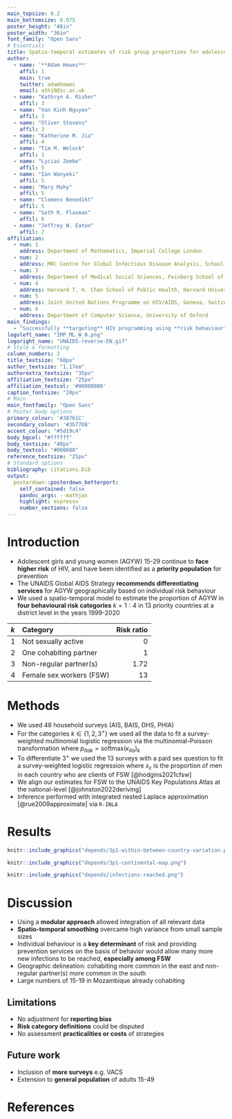 ```yaml
---
main_topsize: 0.2
main_bottomsize: 0.075
poster_height: "48in"
poster_width: "36in"
font_family: "Open Sans"
# Essentials
title: Spatio-temporal estimates of risk group proportions for adolescent girls and young women across 13 priority countries in sub-Saharan Africa
author:
  - name: '**Adam Howes**'
    affil: 1
    main: true
    twitter: adamhowes
    email: ath19@ic.ac.uk
  - name: "Kathryn A. Risher"
    affil: 3
  - name: "Van Kinh Nguyen"
    affil: 3
  - name: "Oliver Stevens"
    affil: 3
  - name: "Katherine M. Jia"
    affil: 4
  - name: "Tim M. Wolock"
    affil: 1
  - name: "Lycias Zembe"
    affil: 5
  - name: "Ian Wanyeki"
    affil: 5
  - name: "Mary Mahy"
    affil: 5
  - name: "Clemens Benedikt"
    affil: 5
  - name: "Seth R. Flaxman"
    affil: 6
  - name: "Jeffrey W. Eaton"
    affil: 2
affiliation:
  - num: 1
    address: Department of Mathematics, Imperial College London
  - num: 2
    address: MRC Centre for Global Infectious Disease Analysis, School of Public Health, Imperial College London
  - num: 3
    address: Department of Medical Social Sciences, Feinberg School of Medicine, Northwestern University
  - num: 4
    address: Harvard T. H. Chan School of Public Health, Harvard University
  - num: 5
    address: Joint United Nations Programme on HIV/AIDS, Geneva, Switzerland
  - num: 6
    address: Department of Computer Science, University of Oxford
main_findings:
  - "Successfully **targeting** HIV programming using **risk behaviour** would **greatly increase** new infections reached."
logoleft_name: "IMP_ML_W_N.png"
logoright_name: "UNAIDS-reverse-EN.gif"
# Style & formatting
column_numbers: 3
title_textsize: "60px"
author_textsize: "1.17em"
authorextra_textsize: "35px"
affiliation_textsize: "25px"
affiliation_textcol: '#00000080'
caption_fontsize: "20px"
# Main
main_fontfamily: "Open Sans"
# Poster body options
primary_colour: '#38761C'
secondary_colour: '#3b77D8'
accent_colour: "#5d19c4"
body_bgcol: "#ffffff"
body_textsize: "40px"
body_textcol: "#000000"
reference_textsize: "25px"
# Standard options
bibliography: citations.bib
output: 
  posterdown::posterdown_betterport:
    self_contained: false
    pandoc_args: --mathjax
    highlight: espresso
    number_sections: false
---
```


# Introduction

* Adolescent girls and young women (AGYW) 15-29 continue to **face higher risk** of HIV, and have been identified as a **priority population** for prevention
* The UNAIDS Global AIDS Strategy **recommends differentiating services** for AGYW geographically based on individual risk behaviour
* We used a spatio-temporal model to estimate the proportion of AGYW in **four behavioural risk categories** $k = 1:4$ in 13 priority countries at a district level in the years 1999-2020

|$k$|Category                 | Risk ratio|
|:--|:------------------------|----------:|
|1  |Not sexually active      |          0|
|2  |One cohabiting partner   |          1|
|3  |Non-regular partner(s)   |       1.72|
|4  |Female sex workers (FSW) |         13|

# Methods

* We used 48 household surveys (AIS, BAIS, DHS, PHIA)
* For the categories $k \in \{1, 2, 3^{+}\}$ we used all the data to fit a survey-weighted multinomial logistic regression via the multinomial-Poisson transformation
\begin{align}
    &y_{itak}^\star \sim \text{xPoisson}(\kappa_{itak}), \\
    &\log(\kappa_{itak}) 
    = \underbrace{\theta_{ita}}_{\text{Observation (IID)}}
    + \underbrace{\beta_k}_{\text{Category (IID)}}
    + \underbrace{\alpha_{ak}}_{\text{Age (IID)}} \\
    &+ \underbrace{\zeta_{ck}}_{\text{Country (IID)}} 
    + \underbrace{\phi_{ik}}_{\text{Spatial (Besag)}} 
    + \underbrace{\gamma_{tk}}_{\text{Temporal (AR1)}}
\end{align}
where $p_{itak} = \text{softmax}(\kappa_{ita})_k$
* To differentiate $3^{+}$ we used the 13 surveys with a paid sex question to fit a survey-weighted logistic regression
\begin{align}
    &y_{ia4}^\star \sim \text{xBinomial} \left( y_{ia3} + y_{ia4}, p_{ia4} / (p_{ia3} + p_{ia4}) \right), \\
    &\text{logit}(p_{ia4} / (p_{ia3} + p_{ia4}))
    = \beta_0
    + \beta_\texttt{cfswever} x_c \\
    &+ \underbrace{\alpha_a}_{\text{Age (IID)}}
    + \underbrace{\zeta_c}_{\text{Country (IID)}}
    + \underbrace{\phi_i}_{\text{Spatial (Besag)}}
\end{align}
where $x_c$ is the proportion of men in each country who are clients of FSW [@hodgins2021cfsw]
* We align our estimates for FSW to the UNAIDS Key Populations Atlas at the national-level [@johnston2022deriving]
* Inference performed with integrated nested Laplace approximation [@rue2009approximate] via `R-INLA`

# Results

```r
knitr::include_graphics("depends/3p1-within-between-country-variation.png")
```

```r
knitr::include_graphics("depends/3p1-continental-map.png")
```

```r
knitr::include_graphics("depends/infections-reached.png")
```

# Discussion

* Using a **modular approach** allowed integration of all relevant data
* **Spatio-temporal smoothing** overcame high variance from small sample sizes
* Individual behaviour is a **key determinant** of risk and providing prevention services on the basis of behavior would allow many more new infections to be reached, **especially among FSW**
* Geographic delineation: cohabiting more common in the east and non-regular partner(s) more common in the south
* Large numbers of 15-19 in Mozambique already cohabiting 

## Limitations

* No adjustment for **reporting bias**
* **Risk category definitions** could be disputed
* No assessment **practicalities or costs** of strategies

## Future work

* Inclusion of **more surveys** e.g. VACS
* Extension to **general population** of adults 15-49

# References

<div id="refs" class="references"></div>

